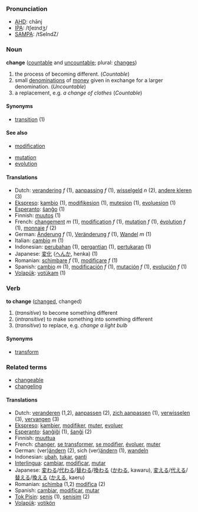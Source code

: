 ===Pronunciation===
*[[w:AHD|AHD]]: chānj
*[[w:IPA|IPA]]: /tʃeɪndʒ/
*[[w:SAMPA|SAMPA]]: /tSeIndZ/

=== Noun ===
'''change''' ([[countable]] and [[uncountable]]; plural: [[changes]])

# the process of becoming different. (''Countable'')
# small [[denomination]]s of [[money]] given in exchange for a larger denomination. (''Uncountable'')
# a replacement, e.g. ''a change of clothes'' (''Countable'')

====Synonyms====
*[[transition]] (1)

==== See also ====
*[[modification]]

*[[mutation]]
*[[evolution]]

====Translations====
*Dutch: [[verandering]] ''f'' (1), [[aanpassing]] ''f'' (1), [[wisselgeld]] ''n'' (2), [[andere kleren]] (3)
*[[Ekspreso]]: [[kambio]] (1), [[modifikesion]] (1), [[mutesion]] (1), [[evoluesion]] (1)
*[[Esperanto]]: [[ŝanĝo]] (1)
*Finnish: [[muutos]] (1)
*French: [[changement]] ''m'' (1), [[modification]] ''f'' (1), [[mutation]] ''f'' (1), [[évolution]] ''f'' (1), [[monnaie]] ''f'' (2)
*German: [[Änderung]] ''f'' (1), [[Veränderung]] ''f'' (1), [[Wandel]] ''m'' (1)
*Italian: [[cambio]] ''m'' (1)
*Indonesian: [[ubah|perubahan]] (1), [[ganti|pergantian]] (1), [[tukar|pertukaran]] (1)
*Japanese: [[変化]] ([[へんか]], henka) (1)
*Romanian: [[schimbare]] ''f'' (1), [[modificare]] ''f'' (1)
*Spanish: [[cambio]] ''m'' (1), [[modificación]] ''f'' (1), [[mutación]] ''f'' (1), [[evolución]] ''f'' (1)
*[[Volapük]]: [[votükam]] (1)

=== Verb ===
'''to change''' ([[changed]], changed)

# (''transitive'') to become something different
# (''intransitive'') to make something into something different
# (''transitive'') to replace, e.g. ''change a light bulb''

====Synonyms====
*[[transform]]

===Related terms===
*[[changeable]]
*[[changeling]]

==== Translations ====
*Dutch: [[veranderen]] (1,2), [[aanpassen]] (2), [[zich aanpassen]] (1), [[verwisselen]] (3), [[vervangen]] (3)
*[[Ekspreso]]: [[kambier]], [[modifiker]], [[muter]], [[evoluer]]
*[[Esperanto]]: [[ŝanĝiĝi]] (1), [[ŝanĝi]] (2)
*Finnish: [[muuttua]]
*French: [[changer]], [[se transformer]], [[se modifier]], [[évoluer]], [[muter]]
*German: (ver)[[ändern]] (2), sich (ver)[[ändern]] (1), [[wandeln]]
*Indonesian: [[ubah]], [[tukar]], [[ganti]]
*[[Interlingua]]: [[cambiar]], [[modificar]], [[mutar]]
*Japanese: [[変わる]]/[[代わる]]/[[替わる]]/[[換わる]] ([[かわる]], kawaru), [[変える]]/[[代える]]/[[替える]]/[[換える]] ([[かえる]], kaeru)
*Romanian: [[schimba]] (1,2) [[modifica]] (2)
*Spanish: [[cambiar]], [[modificar]], [[mutar]]
*[[Tok Pisin]]: [[senis]] (1), [[senisim]] (2)
*[[Volapük]]: [[votikön]]